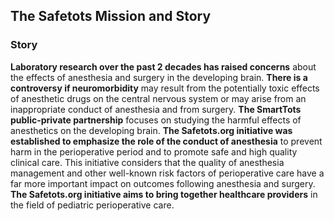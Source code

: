 ## The Safetots Mission and Story

### Story
**Laboratory research over the past 2 decades has raised concerns** about the effects of anesthesia and surgery in the developing brain.
**There is a controversy if neuromorbidity** may result from the potentially toxic effects of anesthetic drugs on the central nervous system or may arise from an inappropriate conduct of anesthesia and from surgery.
**The SmartTots public-private partnership** focuses on studying the harmful effects of anesthetics on the developing brain.
**The Safetots.org initiative was established to emphasize the role of the conduct of anesthesia** to prevent harm in the perioperative period and to promote safe and high quality clinical care. This initiative considers that the quality of anesthesia management and other well-known risk factors of perioperative care have a far more important impact on outcomes following anesthesia and surgery.
**The Safetots.org initiative aims to bring together healthcare providers** in the field of pediatric perioperative care.

